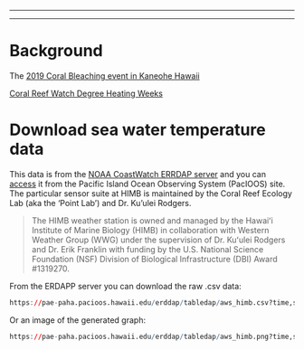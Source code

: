 ------------------------------------------------------------------------

------------------------------------------------------------------------

# Background

The [2019 Coral Bleaching event in Kaneohe Hawaii](https://www.fisheries.noaa.gov/feature-story/cautionary-tale-2019-coral-bleaching-event-hawaii)

[Coral Reef Watch Degree Heating Weeks](https://coralreefwatch.noaa.gov/product/5km/tutorial/crw10a_dhw_product.php)

# Download sea water temperature data

This data is from the [NOAA CoastWatch ERRDAP server](https://pae-paha.pacioos.hawaii.edu/erddap/tabledap/aws_himb.graph?time%2Csea_water_temperature&time%3E=2018-06-30T00%3A00%3A00Z&time%3C=2024-06-30T00%3A00%3A00Z&.draw=lines&.color=0x000000&.bgColor=0xffccccff) and you can [access](https://www.pacioos.hawaii.edu/weather/obs-mokuoloe/#access) it from the Pacific Island Ocean Observing System (PacIOOS) site. The particular sensor suite at HIMB is maintained by the Coral Reef Ecology Lab (aka the 'Point Lab') and Dr. Ku'ulei Rodgers.

> The HIMB weather station is owned and managed by the Hawaiʻi Institute of Marine Biology (HIMB) in collaboration with Western Weather Group (WWG) under the supervision of Dr. Kuʻulei Rodgers and Dr. Erik Franklin with funding by the U.S. National Science Foundation (NSF) Division of Biological Infrastructure (DBI) Award #1319270.

From the ERDAPP server you can download the raw .csv data:

```{r}
https://pae-paha.pacioos.hawaii.edu/erddap/tabledap/aws_himb.csv?time,sea_water_temperature&time%3E=2018-06-30T00%3A00%3A00Z&time%3C=2024-06-30T00%3A00%3A00Z&.draw=lines&.color=0x000000&.bgColor=0xffccccff
```

Or an image of the generated graph:

```{r}
https://pae-paha.pacioos.hawaii.edu/erddap/tabledap/aws_himb.png?time,sea_water_temperature&time%3E=2018-06-30T00%3A00%3A00Z&time%3C=2024-06-30T00%3A00%3A00Z&.draw=lines&.color=0x000000&.bgColor=0xffccccff
```
